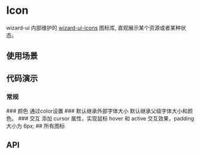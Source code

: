

<Meta of={IconStories} />

# Icon
wizard-ui 内部维护的 [wizard-ui-icons](https://github.xsky.com/front-end/wizard-ui-icon) 图标库, 直观展示某个资源或者某种状态。
## 使用场景


## 代码演示

### 常规
<Canvas of={IconStories.Basic}/>
### 颜色
通过color设置
<Canvas of={IconStories.Color}/>
### 默认继承外部字体大小
默认继承父级字体大小和颜色。
<Canvas of={IconStories.inheritColorSize}/>
### 交互
添加 cursor 属性，实现鼠标 hover 和 active 交互效果，padding 大小为 6px;
<Canvas of={IconStories.Cursor}/>
## 所有图标
<Canvas of={IconStories.allIcons}/>

## API
<ArgTypes />